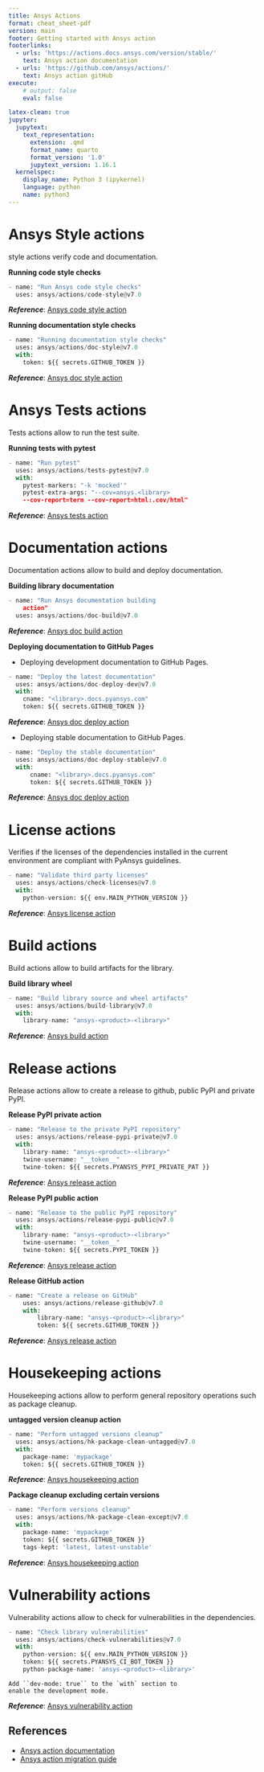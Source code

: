 ```yaml
---
title: Ansys Actions
format: cheat_sheet-pdf
version: main
footer: Getting started with Ansys action
footerlinks:
  - urls: 'https://actions.docs.ansys.com/version/stable/'
    text: Ansys action documentation
  - urls: 'https://github.com/ansys/actions/'
    text: Ansys action gitHub
execute:
    # output: false
    eval: false

latex-clean: true
jupyter:
  jupytext:
    text_representation:
      extension: .qmd
      format_name: quarto
      format_version: '1.0'
      jupytext_version: 1.16.1
  kernelspec:
    display_name: Python 3 (ipykernel)
    language: python
    name: python3
---
```


# Ansys Style actions

style actions verify code and documentation.

**Running code style checks**

```python
- name: "Run Ansys code style checks"
  uses: ansys/actions/code-style@v7.0
```

***Reference***: [Ansys code style action](https://actions.docs.ansys.com/version/stable/style-actions/index.html#code-style-action)

**Running documentation style checks**

```python
- name: "Running documentation style checks"
  uses: ansys/actions/doc-style@v7.0
  with:
    token: ${{ secrets.GITHUB_TOKEN }}
```

***Reference***: [Ansys doc style action](https://actions.docs.ansys.com/version/stable/style-actions/index.html#doc-style-action)

# Ansys Tests actions

Tests actions allow to run the test suite.

**Running tests with pytest**

```python
- name: "Run pytest"
  uses: ansys/actions/tests-pytest@v7.0
  with:
    pytest-markers: "-k 'mocked'"
    pytest-extra-args: "--cov=ansys.<library>
    --cov-report=term --cov-report=html:.cov/html"
```

***Reference***: [Ansys tests action](https://actions.docs.ansys.com/version/stable/tests-actions/index.html#tests-action)

# Documentation actions

Documentation actions allow to build and deploy documentation.

**Building library documentation**

```python
- name: "Run Ansys documentation building
    action"
  uses: ansys/actions/doc-build@v7.0
```

***Reference***: [Ansys doc build action](https://actions.docs.ansys.com/version/stable/doc-actions/index.html#doc-build-action)

**Deploying documentation to GitHub Pages**

- Deploying development documentation to GitHub Pages.

```python
- name: "Deploy the latest documentation"
  uses: ansys/actions/doc-deploy-dev@v7.0
  with:
    cname: "<library>.docs.pyansys.com"
    token: ${{ secrets.GITHUB_TOKEN }}
```

***Reference***: [Ansys doc deploy action](https://actions.docs.ansys.com/version/stable/doc-actions/index.html#doc-deploy-action)

- Deploying stable documentation to GitHub Pages.

```python
- name: "Deploy the stable documentation"
  uses: ansys/actions/doc-deploy-stable@v7.0
  with:
      cname: "<library>.docs.pyansys.com"
      token: ${{ secrets.GITHUB_TOKEN }}
```

***Reference***: [Ansys doc deploy action](https://actions.docs.ansys.com/version/stable/doc-actions/index.html#doc-deploy-action)

# License actions

Verifies if the licenses of the dependencies installed in the current environment are compliant with PyAnsys guidelines.

```python
- name: "Validate third party licenses"
  uses: ansys/actions/check-licenses@v7.0
  with:
    python-version: ${{ env.MAIN_PYTHON_VERSION }}
```

***Reference***: [Ansys license action](https://actions.docs.ansys.com/version/stable/license-actions/index.html#check-licenses-action)

# Build actions

Build actions allow to build artifacts for the library.


**Build library wheel**

```python
- name: "Build library source and wheel artifacts"
  uses: ansys/actions/build-library@v7.0
  with:
    library-name: "ansys-<product>-<library>"
```

***Reference***: [Ansys build action](https://actions.docs.ansys.com/version/stable/build-actions/index.html#build-library-action)

# Release actions

Release actions allow to create a release to github, public PyPI and private PyPI.

**Release PyPI private action**

```python
- name: "Release to the private PyPI repository"
  uses: ansys/actions/release-pypi-private@v7.0
  with:
    library-name: "ansys-<product>-<library>"
    twine-username: "__token__"
    twine-token: ${{ secrets.PYANSYS_PYPI_PRIVATE_PAT }}
```

***Reference***: [Ansys release action](https://actions.docs.ansys.com/version/stable/release-actions/index.html#release-pypi-private-action)

**Release PyPI public action**

```python
- name: "Release to the public PyPI repository"
  uses: ansys/actions/release-pypi-public@v7.0
  with:
    library-name: "ansys-<product>-<library>"
    twine-username: "__token__"
    twine-token: ${{ secrets.PYPI_TOKEN }}
```

***Reference***: [Ansys release action](https://actions.docs.ansys.com/version/stable/release-actions/index.html#release-pypi-public-action)

**Release GitHub action**

```python
- name: "Create a release on GitHub"
    uses: ansys/actions/release-github@v7.0
    with:
        library-name: "ansys-<product>-<library>"
        token: ${{ secrets.GITHUB_TOKEN }}
```

***Reference***: [Ansys release action](https://actions.docs.ansys.com/version/stable/release-actions/index.html#release-github-action)

# Housekeeping actions

Housekeeping actions allow to perform general repository operations such as package cleanup.

**untagged version cleanup action**

```python
- name: "Perform untagged versions cleanup"
  uses: ansys/actions/hk-package-clean-untagged@v7.0
  with:
    package-name: 'mypackage'
    token: ${{ secrets.GITHUB_TOKEN }}
```

***Reference***: [Ansys housekeeping action](https://actions.docs.ansys.com/version/stable/housekeeping-actions/index.html#package-clean-untagged-action)

**Package cleanup excluding certain versions**

```python

- name: "Perform versions cleanup"
  uses: ansys/actions/hk-package-clean-except@v7.0
  with:
    package-name: 'mypackage'
    token: ${{ secrets.GITHUB_TOKEN }}
    tags-kept: 'latest, latest-unstable'
```

***Reference***: [Ansys housekeeping action](https://actions.docs.ansys.com/version/stable/housekeeping-actions/index.html#package-clean-except-action)

# Vulnerability actions
Vulnerability actions allow to check for vulnerabilities in the dependencies.

```python
- name: "Check library vulnerabilities"
  uses: ansys/actions/check-vulnerabilities@v7.0
  with:
    python-version: ${{ env.MAIN_PYTHON_VERSION }}
    token: ${{ secrets.PYANSYS_CI_BOT_TOKEN }}
    python-package-name: 'ansys-<product>-<library>'
```
```note
Add ``dev-mode: true`` to the `with` section to
enable the development mode.
```

***Reference***: [Ansys vulnerability action](https://actions.docs.ansys.com/version/stable/vulnerability-actions/index.html#check-vulnerabilities-action)

## References

- [Ansys action documentation](https://actions.docs.ansys.com/version/stable/)
- [Ansys action migration guide](https://actions.docs.ansys.com/version/stable/migrations/index.html)